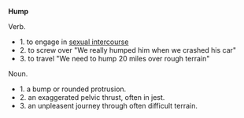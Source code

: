 '''Hump'''

Verb. 
*1. to engage in [[sexual intercourse]]
*2. to screw over "We really humped him when we crashed his car"
*3. to travel "We need to hump 20 miles over rough terrain"
   
Noun. 
*1. a bump or rounded protrusion.
*2. an exaggerated pelvic thrust, often in jest.
*3. an unpleasent journey through often difficult terrain.